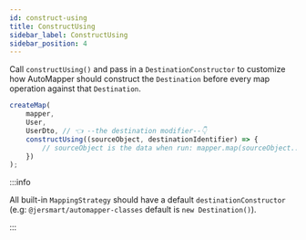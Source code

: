 ```yaml
---
id: construct-using
title: ConstructUsing
sidebar_label: ConstructUsing
sidebar_position: 4
---
```


Call `constructUsing()` and pass in a `DestinationConstructor` to customize how AutoMapper should construct the `Destination` before every map operation against that `Destination`.

```ts
createMap(
    mapper,
    User,
    UserDto, // 👈 --the destination modifier--👇
    constructUsing((sourceObject, destinationIdentifier) => {
        // sourceObject is the data when run: mapper.map(sourceObject...);
    })
);
```

:::info

All built-in `MappingStrategy` should have a default `destinationConstructor` (e.g: `@jersmart/automapper-classes` default is `new Destination()`).

:::
